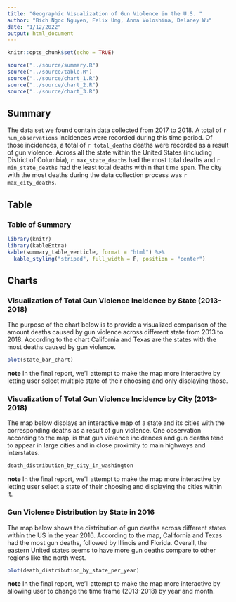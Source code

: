 ```yaml
---
title: "Geographic Visualization of Gun Violence in the U.S. "
author: "Bich Ngoc Nguyen, Felix Ung, Anna Voloshina, Delaney Wu"
date: "1/12/2022"
output: html_document
---
```

```r
knitr::opts_chunk$set(echo = TRUE)
```

```r
source("../source/summary.R")
source("../source/table.R")
source("../source/chart_1.R")
source("../source/chart_2.R")
source("../source/chart_3.R")
```

## **Summary**
The data set we found contain data collected from 2017 to 2018. A total of `r num_observations` incidences were recorded during this time period. Of those incidences, a total of `r total_deaths` deaths were recorded as a result of gun violence. Across all the state within the United States (including District of Columbia), `r max_state_deaths` had the most total deaths and `r min_state_deaths` had the least total deaths within that time span. The city with the most deaths during the data collection process was `r max_city_deaths`. 


## **Table**
### **Table of Summary** 
```r
library(knitr)
library(kableExtra)
kable(summary_table_verticle, format = "html") %>%
  kable_styling("striped", full_width = F, position = "center")  
```

## **Charts**
### **Visualization of Total Gun Violence Incidence by State (2013-2018)**

The purpose of the chart below is to provide a visualized comparison of the amount deaths caused by gun violence across different state from 2013 to 2018. According to the chart California and Texas are the states with the most deaths caused by gun violence.

```r
plot(state_bar_chart)
```

**note** In the final report, we'll attempt to make the map more interactive by letting user select multiple state of their choosing and only displaying those.

### **Visualization of Total Gun Violence Incidence by City (2013-2018)**

The map below displays an interactive map of a state and its cities with the corresponding deaths as a result of gun violence. One observation according to the map, is that gun violence incidences and gun deaths tend to appear in large cities and in close proximity to main highways and interstates.

```r
death_distribution_by_city_in_washington
```

**note** In the final report, we'll attempt to make the map more interactive by letting user select a state of their choosing and displaying the cities within it.

### **Gun Violence Distribution by State in 2016**

The map below shows the distribution of gun deaths across different states within the US in the year 2016. According to the map, California and Texas had the most gun deaths, followed by Illinois and Florida. Overall, the eastern United states seems to have more gun deaths compare to other regions like the north west.

```r
plot(death_distribution_by_state_per_year)  
```  

**note** In the final report, we'll attempt to make the map more interactive by allowing user to change the time frame (2013-2018) by year and month.

